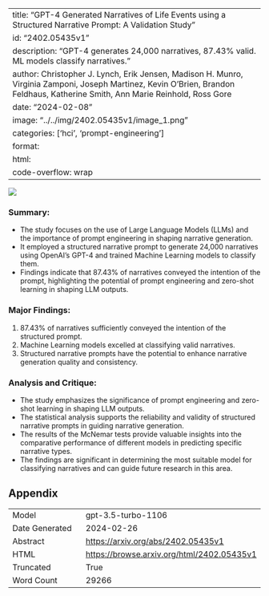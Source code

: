 
---
title: "GPT-4 Generated Narratives of Life Events using a Structured Narrative Prompt: A Validation Study"
id: "2402.05435v1"
description: "GPT-4 generates 24,000 narratives, 87.43% valid. ML models classify narratives."
author: Christopher J. Lynch, Erik Jensen, Madison H. Munro, Virginia Zamponi, Joseph Martinez, Kevin O'Brien, Brandon Feldhaus, Katherine Smith, Ann Marie Reinhold, Ross Gore
date: "2024-02-08"
image: "../../img/2402.05435v1/image_1.png"
categories: ['hci', 'prompt-engineering']
format:
  html:
    code-overflow: wrap
---

![](../../img/2402.05435v1/image_1.png)

### Summary:
- The study focuses on the use of Large Language Models (LLMs) and the importance of prompt engineering in shaping narrative generation.
- It employed a structured narrative prompt to generate 24,000 narratives using OpenAI’s GPT-4 and trained Machine Learning models to classify them.
- Findings indicate that 87.43% of narratives conveyed the intention of the prompt, highlighting the potential of prompt engineering and zero-shot learning in shaping LLM outputs.

### Major Findings:
1. 87.43% of narratives sufficiently conveyed the intention of the structured prompt.
2. Machine Learning models excelled at classifying valid narratives.
3. Structured narrative prompts have the potential to enhance narrative generation quality and consistency.

### Analysis and Critique:
- The study emphasizes the significance of prompt engineering and zero-shot learning in shaping LLM outputs.
- The statistical analysis supports the reliability and validity of structured narrative prompts in guiding narrative generation.
- The results of the McNemar tests provide valuable insights into the comparative performance of different models in predicting specific narrative types.
- The findings are significant in determining the most suitable model for classifying narratives and can guide future research in this area.

## Appendix

|          |          |
|----------|----------|
| Model     | gpt-3.5-turbo-1106       |
| Date Generated     | 2024-02-26       |
| Abstract | [https://arxiv.org/abs/2402.05435v1](https://arxiv.org/abs/2402.05435v1)        |
| HTML     | [https://browse.arxiv.org/html/2402.05435v1](https://browse.arxiv.org/html/2402.05435v1)       |
| Truncated       | True       |
| Word Count       | 29266       |